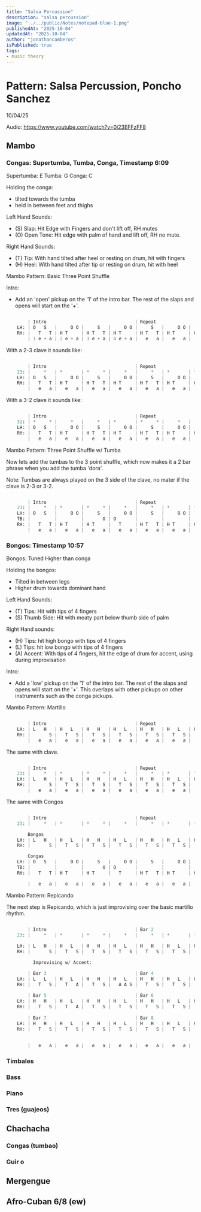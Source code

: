```yaml
---
title: "Salsa Percussion"
description: "salsa percussion"
image: "../../public/Notes/notepad-blue-1.png"
publishedAt: "2025-10-04"
updatedAt: "2025-10-04" 
author: "jonathancamberos"
isPublished: true
tags: 
- music theory
---
```



# Pattern: Salsa Percussion, Poncho Sanchez
10/04/25

Audio: https://www.youtube.com/watch?v=0j23EFFzFF8

## Mambo

### Congas: Supertumba, Tumba, Conga, Timestamp 6:09

Supertumba: E
Tumba: G
Conga: C

Holding the conga:
- tilted towards the tumba
- held in between feet and thighs

Left Hand Sounds:
- (S) Slap: Hit Edge with Fingers and don't lift off, RH mutes
- (O) Open Tone: Hit edge with palm of hand and lift off, RH no mute.

Right Hand Sounds:
- (T) Tip: With hand tilted after heel or resting on drum, hit with fingers
- (H) Heel: With hand tilted after tip or resting on drum, hit with heel

Mambo Pattern: Basic Three Point Shuffle

Intro:
- Add an 'open' pickup on the '1' of the intro bar. The rest of the 
slaps and opens will start on the '+'.

```python 

        | Intro                                 | Repeat                                |
    LH: | O   S   |     O O |     S   |     O O |     S   |     O O |     S   |     O O |
    RH: |   T   T | H T     | H T   T | H T     | H T   T | H T     | H T   T | H T     |
        | 1 e + a | 2 e + a | 3 e + a | 4 e + a |   e   a |   e   a |   e   a |   e   a |

```

With a 2-3 clave it sounds like:
```python

        | Intro                                 | Repeat                                |
    23: |     *   | *       | *     * |     *   |     *   | *       | *     * |     *   |
    LH: | O   S   |     O O |     S   |     O O |     S   |     O O |     S   |     O O |
    RH: |   T   T | H T     | H T   T | H T     | H T   T | H T     | H T   T | H T     |
        |   e   a |   e   a |   e   a |   e   a |   e   a |   e   a |   e   a |   e   a |

```

With a 3-2 clave it sounds like:
```python

        | Intro                                 | Repeat                                |
    32: | *     * |     *   |     *   | *       | *     * |     *   |     *   | *       |
    LH: | O   S   |     O O |     S   |     O O |     S   |     O O |     S   |     O O |
    RH: |   T   T | H T     | H T   T | H T     | H T   T | H T     | H T   T | H T     |
        |   e   a |   e   a |   e   a |   e   a |   e   a |   e   a |   e   a |   e   a |

```

Mambo Pattern: Three Point Shuffle w/ Tumba

Now lets add the tumbas to the 3 point shuffle, which now 
makes it a 2 bar phrase when you add the tumba 'dora'.

Note: Tumbas are always played on the 3 side of the clave, no
mater if the clave is 2-3 or 3-2.

```python 

        | Intro                                 | Repeat                                |
    23: |     *   | *       | *     * |     *   |     *   | *       | *     * |     *   |
    LH: | O   S   |     O O |     S   |     O O |     S   |     O O |     S   |     O O |
    TB: |         |         |       O | O       |         |         |       O | O       |
    RH: |   T   T | H T     | H T     |   T     | H T   T | H T     | H T     |   T     |
        |   e   a |   e   a |   e   a |   e   a |   e   a |   e   a |   e   a |   e   a |

```

### Bongos: Timestamp 10:57

Bongos: Tuned Higher than conga

Holding the bongos:
- Tilted in between legs
- Higher drum towards dominant hand

Left Hand Sounds:
- (T) Tips: Hit with tips of 4 fingers
- (S) Thumb Side: Hit with meaty part below thumb side of palm

Right Hand sounds:
- (H) Tips: hit high bongo with tips of 4 fingers
- (L) Tips: hit low bongo with tips of 4 fingers
- (A) Accent: With tips of 4 fingers, hit the edge of drum for accent, using during improvisation

Intro: 
- Add a 'low' pickup on the '1' of the intro bar. The rest of the 
slaps and opens will start on the '+'. This overlaps with other pickups on
other instruments such as the conga pickups.

Mambo Pattern: Martillo 

```python 

        | Intro                                 | Repeat                                |
    LH: | L   H   | H   L   | H   H   | H   L   | H   H   | H   L   | H   H   | H   L   |
    RH: |       S |   T   S |   T   S |   T   S |   T   S |   T   S |   T   S |   T   S |
        |   e   a |   e   a |   e   a |   e   a |   e   a |   e   a |   e   a |   e   a |

```

The same with clave.
```python 

        | Intro                                 | Repeat                                |
    23: |     *   | *       | *     * |     *   |     *   | *       | *     * |     *   |  
    LH: | L   H   | H   L   | H   H   | H   L   | H   H   | H   L   | H   H   | H   L   |
    RH: |       S |   T   S |   T   S |   T   S |   T   S |   T   S |   T   S |   T   S |
        |   e   a |   e   a |   e   a |   e   a |   e   a |   e   a |   e   a |   e   a |

```

The same with Congos
```python 

        | Intro                                 | Repeat                                |
    23: |     *   | *       | *     * |     *   |     *   | *       | *     * |     *   |  

        Bongos
    LH: | L   H   | H   L   | H   H   | H   L   | H   H   | H   L   | H   H   | H   L   |
    RH: |       S |   T   S |   T   S |   T   S |   T   S |   T   S |   T   S |   T   S |

        Congas
    LH: | O   S   |     O O |     S   |     O O |     S   |     O O |     S   |     O O |
    TB: |         |         |       O | O       |         |         |       O | O       |
    RH: |   T   T | H T     | H T     |   T     | H T   T | H T     | H T     |   T     |

        |   e   a |   e   a |   e   a |   e   a |   e   a |   e   a |   e   a |   e   a |

```


Mambo Pattern: Repicando 

The next step is Repicando, which is just improvising over
the basic martillo rhythm.

```python 

        | Intro                                 | Bar 2                                 |
    23: |     *   | *       | *     * |     *   |     *   | *       | *     * |     *   |  
    
    LH: | L   H   | H   L   | H   H   | H   L   | H   H   | H   L   | H   H   | H   L   |
    RH: |       S |   T   S |   T   S |   T   S |   T   S |   T   S |   T   S |   T   S |

          Improvising w/ Accent:

        | Bar 3                                 | Bar 4
    LH: | L   L   | H   L   | H   H   | H   L   | H   H   | H   L   | H   H   | H   L   |
    RH: |   T   S |   T   A |   T   S |   A A S |   T   S |   T   S |   T   S |   T   S |
       
        | Bar 5                                 | Bar 6
    LH: | H   H   | H   L   | H   H   | H   L   | H   H   | H   L   | H   H   | H   L   |
    RH: |   T   S |   T   A |   T   S |   T   S |   T   S |   T   S |   T   S |   T   S |
    
        | Bar 7                                 | Bar 8
    LH: | H   H   | H   L   | H   H   | H   L   | H   H   | H   L   | H   H   | H   L   |
    RH: |   T   S |   T   S |   T   S |   T   S |   T   S |   T   S |   T   S |   T   S |
       
        
        |   e   a |   e   a |   e   a |   e   a |   e   a |   e   a |   e   a |   e   a |

```

### Timbales

### Bass

### Piano

### Tres (guajeos)

## Chachacha

### Congas (tumbao)

### Guir o

## Mergengue

## Afro-Cuban 6/8 (ew)

